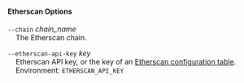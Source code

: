 #### Etherscan Options

`--chain` _chain_name_  
&nbsp;&nbsp;&nbsp;&nbsp;The Etherscan chain.

`--etherscan-api-key` _key_  
&nbsp;&nbsp;&nbsp;&nbsp;Etherscan API key, or the key of an [Etherscan configuration table](/config/reference/etherscan#etherscan).  
&nbsp;&nbsp;&nbsp;&nbsp;Environment: `ETHERSCAN_API_KEY`
